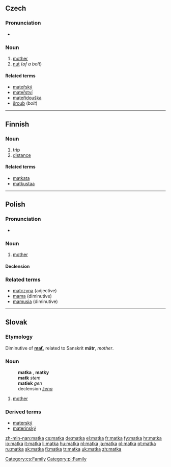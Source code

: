 ==Czech==

===Pronunciation===
*{{audio|Cs-matka.ogg|audio}}

===Noun===
{{cs-noun|g=f}}

# [[mother]]
# [[nut]] (''of a bolt'')

====Related terms====
* [[mateřský]] {{m}}
* [[mateřství]] {{f}}
* [[mateřídouška]] {{f}}
* [[šroub]] {{m}} (''bolt'')

[[Category:cs:Family]]

----

==Finnish==

===Noun===
{{fi-noun|matk|type=kala}}

# [[trip]]
# [[distance]]

====Related terms====
*[[matkata]]
*[[matkustaa]]

----

==Polish==

===Pronunciation===
* {{IPA|[ˈmatka]}}

===Noun===
{{infl|pl|noun|g=f}}

# [[mother]]

====Declension====
{{pl-decl-noun
|matka|matki
|matki|matek
|matce|matkom
|matkę|matki
|matką|matkami
|matce|matkach
|matko|matki
}}

===Related terms===
* [[matczyna]] (adjective)
* [[mama]] (diminutive)
* [[mamusia]] (diminutive)

[[Category:pl:Family]]
----

==Slovak==

===Etymology===
Diminutive of '''[[mať#Slovak|mať]]''', related to Sanskrit '''mātr''', ''mother''.

===Noun===
:'''matka''' {{f}}, '''matky''' {{p}}
:'''matk''' ''stem''
:'''matiek''' ''gen'' {{p}}
:declension ''[[Appendix:Slovak declension pattern žena|žena]]''

# [[mother]]

===Derived terms===
*[[materský]]
*[[materinský]]

[[zh-min-nan:matka]]
[[cs:matka]]
[[de:matka]]
[[el:matka]]
[[fr:matka]]
[[fy:matka]]
[[hr:matka]]
[[io:matka]]
[[it:matka]]
[[li:matka]]
[[hu:matka]]
[[nl:matka]]
[[ja:matka]]
[[pl:matka]]
[[pt:matka]]
[[ru:matka]]
[[sk:matka]]
[[fi:matka]]
[[tr:matka]]
[[uk:matka]]
[[zh:matka]]
